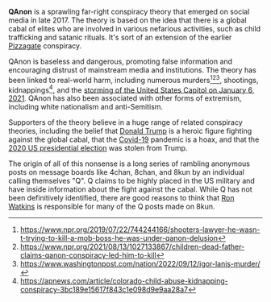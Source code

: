 '''QAnon''' is a sprawling far-right conspiracy theory that emerged on social media in late 2017. The theory is based on the idea that there is a global cabal of elites who are involved in various nefarious activities, such as child trafficking and satanic rituals. It's sort of an extension of the earlier [[Pizzagate]] conspiracy.

QAnon is baseless and dangerous, promoting false information and encouraging distrust of mainstream media and institutions. The theory has been linked to real-world harm, including numerous murders<ref>https://www.npr.org/2019/07/22/744244166/shooters-lawyer-he-wasn-t-trying-to-kill-a-mob-boss-he-was-under-qanon-delusion</ref><ref>https://www.npr.org/2021/08/13/1027133867/children-dead-father-claims-qanon-conspiracy-led-him-to-kill</ref><ref>https://www.washingtonpost.com/nation/2022/09/12/igor-lanis-murder/</ref>, shootings, kidnappings<ref>https://apnews.com/article/colorado-child-abuse-kidnapping-conspiracy-3bc189e15617f843c1e098d9e9aa28a7</ref>, and the [[January 6th Insurrection|storming of the United States Capitol on January 6, 2021]]. QAnon has also been associated with other forms of extremism, including white nationalism and anti-Semitism.

Supporters of the theory believe in a huge range of related conspiracy theories, including the belief that [[Donald Trump]] is a heroic figure fighting against the global cabal, that the [[Covid-19]] pandemic is a hoax, and that the [[2020 US presidential election]] was stolen from Trump.

The origin of all of this nonsense is a long series of rambling anonymous posts on message boards like 4chan, 8chan, and 8kun by an individual calling themselves "Q". Q claims to be highly placed in the US military and have inside information about the fight against the cabal. While Q has not been definitively identified, there are good reasons to think that [[Ron Watkins]] is responsible for many of the Q posts made on 8kun.
